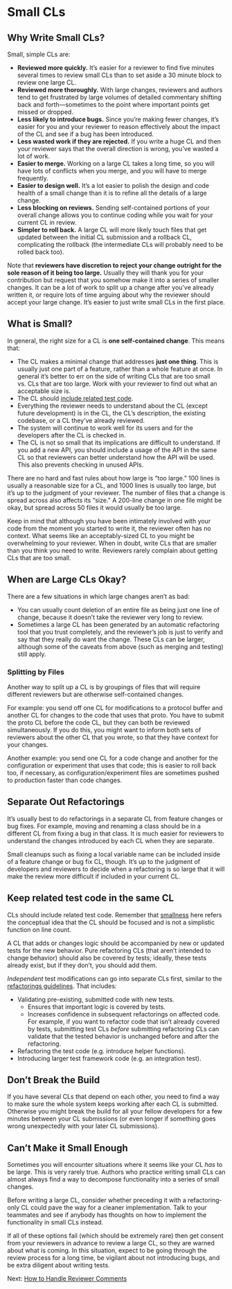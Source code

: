 # Small CLs {#sec-small}

## Why Write Small CLs? {#why}

Small, simple CLs are:

-   **Reviewed more quickly.** It's easier for a reviewer to find five minutes several times to review small CLs than to set aside a 30 minute block to review one large CL.
-   **Reviewed more thoroughly.** With large changes, reviewers and authors tend to get frustrated by large volumes of detailed commentary shifting back and forth---sometimes to the point where important points get missed or dropped.
-   **Less likely to introduce bugs.** Since you're making fewer changes, it's easier for you and your reviewer to reason effectively about the impact of the CL and see if a bug has been introduced.
-   **Less wasted work if they are rejected.** If you write a huge CL and then your reviewer says that the overall direction is wrong, you've wasted a lot of work.
-   **Easier to merge.** Working on a large CL takes a long time, so you will have lots of conflicts when you merge, and you will have to merge frequently.
-   **Easier to design well.** It's a lot easier to polish the design and code health of a small change than it is to refine all the details of a large change.
-   **Less blocking on reviews.** Sending self-contained portions of your overall change allows you to continue coding while you wait for your current CL in review.
-   **Simpler to roll back.** A large CL will more likely touch files that get updated between the initial CL submission and a rollback CL, complicating the rollback (the intermediate CLs will probably need to be rolled back too).

Note that **reviewers have discretion to reject your change outright for the sole reason of it being too large.** Usually they will thank you for your contribution but request that you somehow make it into a series of smaller changes.
It can be a lot of work to split up a change after you've already written it, or require lots of time arguing about why the reviewer should accept your large change.
It's easier to just write small CLs in the first place.

## What is Small? {#what_is_small}

In general, the right size for a CL is **one self-contained change**.
This means that:

-   The CL makes a minimal change that addresses **just one thing**. This is usually just one part of a feature, rather than a whole feature at once. In general it's better to err on the side of writing CLs that are too small vs. CLs that are too large. Work with your reviewer to find out what an acceptable size is.
-   The CL should [include related test code](#test_code).
-   Everything the reviewer needs to understand about the CL (except future development) is in the CL, the CL's description, the existing codebase, or a CL they've already reviewed.
-   The system will continue to work well for its users and for the developers after the CL is checked in.
-   The CL is not so small that its implications are difficult to understand. If you add a new API, you should include a usage of the API in the same CL so that reviewers can better understand how the API will be used. This also prevents checking in unused APIs.

There are no hard and fast rules about how large is "too large." 100 lines is usually a reasonable size for a CL, and 1000 lines is usually too large, but it's up to the judgment of your reviewer.
The number of files that a change is spread across also affects its "size." A 200-line change in one file might be okay, but spread across 50 files it would usually be too large.

Keep in mind that although you have been intimately involved with your code from the moment you started to write it, the reviewer often has no context.
What seems like an acceptably-sized CL to you might be overwhelming to your reviewer.
When in doubt, write CLs that are smaller than you think you need to write.
Reviewers rarely complain about getting CLs that are too small.

## When are Large CLs Okay? {#large_okay}

There are a few situations in which large changes aren't as bad:

-   You can usually count deletion of an entire file as being just one line of change, because it doesn't take the reviewer very long to review.
-   Sometimes a large CL has been generated by an automatic refactoring tool that you trust completely, and the reviewer's job is just to verify and say that they really do want the change. These CLs can be larger, although some of the caveats from above (such as merging and testing) still apply.

### Splitting by Files {#splitting-files}

Another way to split up a CL is by groupings of files that will require different reviewers but are otherwise self-contained changes.

For example: you send off one CL for modifications to a protocol buffer and another CL for changes to the code that uses that proto.
You have to submit the proto CL before the code CL, but they can both be reviewed simultaneously.
If you do this, you might want to inform both sets of reviewers about the other CL that you wrote, so that they have context for your changes.

Another example: you send one CL for a code change and another for the configuration or experiment that uses that code; this is easier to roll back too, if necessary, as configuration/experiment files are sometimes pushed to production faster than code changes.

## Separate Out Refactorings {#refactoring}

It's usually best to do refactorings in a separate CL from feature changes or bug fixes.
For example, moving and renaming a class should be in a different CL from fixing a bug in that class.
It is much easier for reviewers to understand the changes introduced by each CL when they are separate.

Small cleanups such as fixing a local variable name can be included inside of a feature change or bug fix CL, though.
It's up to the judgment of developers and reviewers to decide when a refactoring is so large that it will make the review more difficult if included in your current CL.

## Keep related test code in the same CL {#test_code}

CLs should include related test code.
Remember that [smallness](#what_is_small) here refers the conceptual idea that the CL should be focused and is not a simplistic function on line count.

A CL that adds or changes logic should be accompanied by new or updated tests for the new behavior.
Pure refactoring CLs (that aren't intended to change behavior) should also be covered by tests; ideally, these tests already exist, but if they don't, you should add them.

*Independent* test modifications can go into separate CLs first, similar to the [refactorings guidelines](#refactoring).
That includes:

-   Validating pre-existing, submitted code with new tests.
    -   Ensures that important logic is covered by tests.
    -   Increases confidence in subsequent refactorings on affected code. For example, if you want to refactor code that isn't already covered by tests, submitting test CLs *before* submitting refactoring CLs can validate that the tested behavior is unchanged before and after the refactoring.
-   Refactoring the test code (e.g. introduce helper functions).
-   Introducing larger test framework code (e.g. an integration test).

## Don't Break the Build {#break}

If you have several CLs that depend on each other, you need to find a way to make sure the whole system keeps working after each CL is submitted.
Otherwise you might break the build for all your fellow developers for a few minutes between your CL submissions (or even longer if something goes wrong unexpectedly with your later CL submissions).

## Can't Make it Small Enough {#cant}

Sometimes you will encounter situations where it seems like your CL *has* to be large.
This is very rarely true.
Authors who practice writing small CLs can almost always find a way to decompose functionality into a series of small changes.

Before writing a large CL, consider whether preceding it with a refactoring-only CL could pave the way for a cleaner implementation.
Talk to your teammates and see if anybody has thoughts on how to implement the functionality in small CLs instead.

If all of these options fail (which should be extremely rare) then get consent from your reviewers in advance to review a large CL, so they are warned about what is coming.
In this situation, expect to be going through the review process for a long time, be vigilant about not introducing bugs, and be extra diligent about writing tests.

Next: [How to Handle Reviewer Comments](handling-comments.md)
